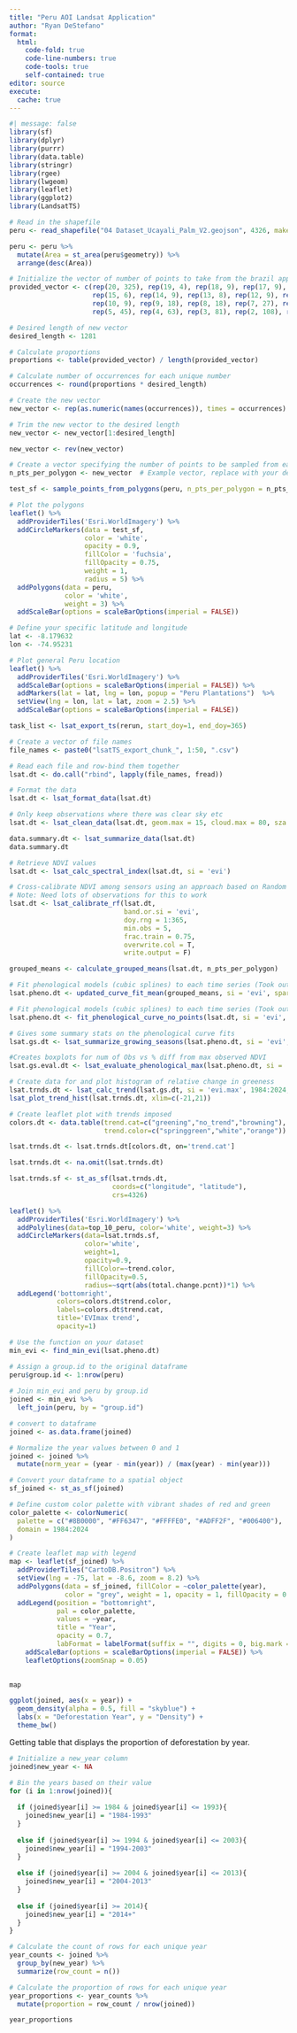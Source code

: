 ---
title: "Peru AOI Landsat Application"
author: "Ryan DeStefano"
format: 
  html:
    code-fold: true
    code-line-numbers: true
    code-tools: true
    self-contained: true
editor: source
execute: 
  cache: true
---

```{r}
#| message: false
library(sf)
library(dplyr)
library(purrr)
library(data.table)
library(stringr)
library(rgee)
library(lwgeom)
library(leaflet)
library(ggplot2)
library(LandsatTS)
```

```{r}
# Read in the shapefile
peru <- read_shapefile("04 Dataset_Ucayali_Palm_V2.geojson", 4326, make_valid = T)
```

```{r}
peru <- peru %>% 
  mutate(Area = st_area(peru$geometry)) %>% 
  arrange(desc(Area))

# Initialize the vector of number of points to take from the brazil application
provided_vector <- c(rep(20, 325), rep(19, 4), rep(18, 9), rep(17, 9), rep(16, 9), 
                     rep(15, 6), rep(14, 9), rep(13, 8), rep(12, 9), rep(11, 9), 
                     rep(10, 9), rep(9, 18), rep(8, 18), rep(7, 27), rep(6, 36), 
                     rep(5, 45), rep(4, 63), rep(3, 81), rep(2, 108), rep(1, 167))

# Desired length of new vector
desired_length <- 1281

# Calculate proportions
proportions <- table(provided_vector) / length(provided_vector)

# Calculate number of occurrences for each unique number
occurrences <- round(proportions * desired_length)

# Create the new vector
new_vector <- rep(as.numeric(names(occurrences)), times = occurrences)

# Trim the new vector to the desired length
new_vector <- new_vector[1:desired_length]

new_vector <- rev(new_vector)

# Create a vector specifying the number of points to be sampled from each polygon
n_pts_per_polygon <- new_vector  # Example vector, replace with your desired values

test_sf <- sample_points_from_polygons(peru, n_pts_per_polygon = n_pts_per_polygon)

# Plot the polygons
leaflet() %>%
  addProviderTiles('Esri.WorldImagery') %>%
  addCircleMarkers(data = test_sf, 
                   color = 'white',
                   opacity = 0.9,
                   fillColor = 'fuchsia',
                   fillOpacity = 0.75,
                   weight = 1,
                   radius = 5) %>%
  addPolygons(data = peru,
              color = 'white',
              weight = 3) %>%
  addScaleBar(options = scaleBarOptions(imperial = FALSE))
```

```{r}
# Define your specific latitude and longitude
lat <- -8.179632
lon <- -74.95231

# Plot general Peru location
leaflet() %>%
  addProviderTiles('Esri.WorldImagery') %>%
  addScaleBar(options = scaleBarOptions(imperial = FALSE)) %>%
  addMarkers(lat = lat, lng = lon, popup = "Peru Plantations")  %>%
  setView(lng = lon, lat = lat, zoom = 2.5) %>% 
  addScaleBar(options = scaleBarOptions(imperial = FALSE))

```

```{r}
task_list <- lsat_export_ts(rerun, start_doy=1, end_doy=365)
```

```{r}
# Create a vector of file names
file_names <- paste0("lsatTS_export_chunk_", 1:50, ".csv")

# Read each file and row-bind them together
lsat.dt <- do.call("rbind", lapply(file_names, fread))
```

```{r}
# Format the data
lsat.dt <- lsat_format_data(lsat.dt)

# Only keep observations where there was clear sky etc
lsat.dt <- lsat_clean_data(lsat.dt, geom.max = 15, cloud.max = 80, sza.max = 60, filter.cfmask.snow = T, filter.cfmask.water = T, filter.jrc.water = T)
```

```{r}
data.summary.dt <- lsat_summarize_data(lsat.dt)
data.summary.dt
```

```{r, fig.width=10, fig.height=10}
# Retrieve NDVI values
lsat.dt <- lsat_calc_spectral_index(lsat.dt, si = 'evi')

# Cross-calibrate NDVI among sensors using an approach based on Random Forest machine learning
# Note: Need lots of observations for this to work
lsat.dt <- lsat_calibrate_rf(lsat.dt, 
                             band.or.si = 'evi', 
                             doy.rng = 1:365, 
                             min.obs = 5, 
                             frac.train = 0.75, 
                             overwrite.col = T, 
                             write.output = F)
```

```{r}
grouped_means <- calculate_grouped_means(lsat.dt, n_pts_per_polygon)

# Fit phenological models (cubic splines) to each time series (Took out vi.min arg)
lsat.pheno.dt <- updated_curve_fit_mean(grouped_means, si = 'evi', spar = .6, window.yrs = 3)
```

```{r}
# Fit phenological models (cubic splines) to each time series (Took out vi.min arg) for individual sample points instead of plantations
lsat.pheno.dt <- fit_phenological_curve_no_points(lsat.dt, si = 'evi', spar = .6)

# Gives some summary stats on the phenological curve fits
lsat.gs.dt <- lsat_summarize_growing_seasons(lsat.pheno.dt, si = 'evi', min.frac.of.max = 0.75)
```

```{r}
#Creates boxplots for num of Obs vs % diff from max observed NDVI
lsat.gs.eval.dt <- lsat_evaluate_phenological_max(lsat.pheno.dt, si = 'evi', min.obs = 10, reps = 5, min.frac.of.max = 0.75, outdir = NA)
```

```{r}
# Create data for and plot histogram of relative change in greeness
lsat.trnds.dt <- lsat_calc_trend(lsat.gs.dt, si = 'evi.max', 1984:2024, sig = 0.1)
lsat_plot_trend_hist(lsat.trnds.dt, xlim=c(-21,21))
```

```{r}
# Create leaflet plot with trends imposed
colors.dt <- data.table(trend.cat=c("greening","no_trend","browning"),
                        trend.color=c("springgreen","white","orange"))

lsat.trnds.dt <- lsat.trnds.dt[colors.dt, on='trend.cat']

lsat.trnds.dt <- na.omit(lsat.trnds.dt)

lsat.trnds.sf <- st_as_sf(lsat.trnds.dt,
                          coords=c("longitude", "latitude"),
                          crs=4326)

leaflet() %>%
  addProviderTiles('Esri.WorldImagery') %>%
  addPolylines(data=top_10_peru, color='white', weight=3) %>%
  addCircleMarkers(data=lsat.trnds.sf,
                   color='white',
                   weight=1,
                   opacity=0.9,
                   fillColor=~trend.color,
                   fillOpacity=0.5,
                   radius=~sqrt(abs(total.change.pcnt))*1) %>%
  addLegend('bottomright',
            colors=colors.dt$trend.color,
            labels=colors.dt$trend.cat,
            title='EVImax trend',
            opacity=1)
```

```{r}
# Use the function on your dataset
min_evi <- find_min_evi(lsat.pheno.dt)
```

```{r}
# Assign a group.id to the original dataframe
peru$group.id <- 1:nrow(peru)
 
# Join min_evi and peru by group.id
joined <- min_evi %>% 
  left_join(peru, by = "group.id")

# convert to dataframe
joined <- as.data.frame(joined)

# Normalize the year values between 0 and 1
joined <- joined %>% 
  mutate(norm_year = (year - min(year)) / (max(year) - min(year)))

# Convert your dataframe to a spatial object
sf_joined <- st_as_sf(joined)

# Define custom color palette with vibrant shades of red and green
color_palette <- colorNumeric(
  palette = c("#8B0000", "#FF6347", "#FFFFE0", "#ADFF2F", "#006400"),
  domain = 1984:2024
)

# Create leaflet map with legend
map <- leaflet(sf_joined) %>%
  addProviderTiles("CartoDB.Positron") %>%
  setView(lng = -75, lat = -8.6, zoom = 8.2) %>%
  addPolygons(data = sf_joined, fillColor = ~color_palette(year), 
              color = "grey", weight = 1, opacity = 1, fillOpacity = 0.7) %>%
  addLegend(position = "bottomright", 
            pal = color_palette, 
            values = ~year,
            title = "Year",
            opacity = 0.7,
            labFormat = labelFormat(suffix = "", digits = 0, big.mark = "")) %>% 
    addScaleBar(options = scaleBarOptions(imperial = FALSE)) %>% 
    leafletOptions(zoomSnap = 0.05)

            
map
```

```{r}
ggplot(joined, aes(x = year)) +
  geom_density(alpha = 0.5, fill = "skyblue") +
  labs(x = "Deforestation Year", y = "Density") +
  theme_bw()
```

Getting table that displays the proportion of deforestation by year.

```{r}
# Initialize a new_year column
joined$new_year <- NA

# Bin the years based on their value
for (i in 1:nrow(joined)){
  
  if (joined$year[i] >= 1984 & joined$year[i] <= 1993){
    joined$new_year[i] = "1984-1993"
  }
  
  else if (joined$year[i] >= 1994 & joined$year[i] <= 2003){
    joined$new_year[i] = "1994-2003"
  }
  
  else if (joined$year[i] >= 2004 & joined$year[i] <= 2013){
    joined$new_year[i] = "2004-2013"
  }
  
  else if (joined$year[i] >= 2014){
    joined$new_year[i] = "2014+"
  }
}

# Calculate the count of rows for each unique year
year_counts <- joined %>%
  group_by(new_year) %>%
  summarize(row_count = n())

# Calculate the proportion of rows for each unique year
year_proportions <- year_counts %>%
  mutate(proportion = row_count / nrow(joined))

year_proportions
```